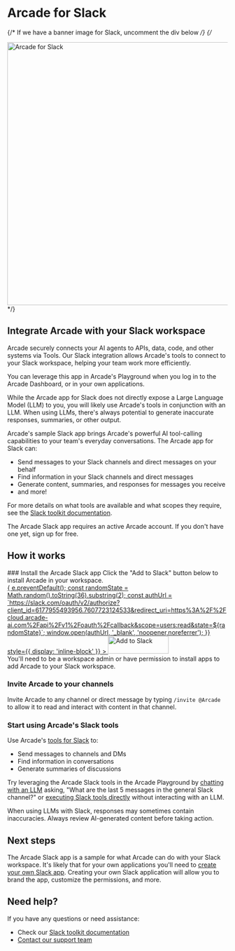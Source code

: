 # Arcade for Slack


{/* If we have a banner image for Slack, uncomment the div below */}
{/*
<div className="flex justify-center my-10">
  <img src="/images/slack-arcade-banner.png" alt="Arcade for Slack" className="rounded-lg shadow-md" width="600" />
</div>
*/}

## Integrate Arcade with your Slack workspace

Arcade securely connects your AI agents to APIs, data, code, and other systems via Tools. Our Slack integration allows Arcade's tools to connect to your Slack workspace, helping your team work more efficiently.

You can leverage this app in Arcade's Playground when you log in to the Arcade Dashboard, or in your own applications.

While the Arcade app for Slack does not directly expose a Large Language Model (LLM) to you, you will likely use Arcade's tools in conjunction with an LLM. When using LLMs, there's always potential to generate inaccurate responses, summaries, or other output.

Arcade's sample Slack app brings Arcade's powerful AI tool-calling capabilities to your team's everyday conversations. The Arcade app for Slack can:

- Send messages to your Slack channels and direct messages on your behalf
- Find information in your Slack channels and direct messages
- Generate content, summaries, and responses for messages you receive
- and more!

For more details on what tools are available and what scopes they require, see the [Slack toolkit documentation](/toolkits/social-communication/slack).

<Note>
  The Arcade Slack app requires an active Arcade account. If you don't have one yet, <SignupLink utmParams={{
            utm_source: "docs",
            utm_medium: "page",
            utm_campaign: "slack-app-install",
          }} linkLocation="docs:slack-app-install">sign up for free</SignupLink>.
</Note>

## How it works

<Steps>
### Install the Arcade Slack app
Click the "Add to Slack" button below to install Arcade in your workspace.

<div className="mt-8 mb-10">
  <a
    href="#"
    id="slackAuthLink"
    onClick={(e) => {
      e.preventDefault();
      const randomState = Math.random().toString(36).substring(2);
      const authUrl = `https://slack.com/oauth/v2/authorize?client_id=6177955493956.7607723124533&redirect_uri=https%3A%2F%2Fcloud.arcade-ai.com%2Fapi%2Fv1%2Foauth%2Fcallback&scope=users:read&state=${randomState}`;
      window.open(authUrl, '_blank', 'noopener,noreferrer');
    }}
    style={{ display: 'inline-block' }}
  >
    <img
      alt="Add to Slack"
      height="40"
      width="139"
      src="https://platform.slack-edge.com/img/add_to_slack.png"
      srcSet="https://platform.slack-edge.com/img/add_to_slack.png 1x, https://platform.slack-edge.com/img/add_to_slack@2x.png 2x"
    />
  </a>
</div>

<Warning>
  You'll need to be a workspace admin or have permission to install apps to add Arcade to your Slack workspace.
</Warning>

### Invite Arcade to your channels
Invite Arcade to any channel or direct message by typing `/invite @Arcade` to allow it to read and interact with content in that channel.

### Start using Arcade's Slack tools
Use Arcade's [tools for Slack](/toolkits/social-communication/slack) to:
- Send messages to channels and DMs
- Find information in conversations
- Generate summaries of discussions

Try leveraging the Arcade Slack tools in the Arcade Playground by [chatting with an LLM](https://api.arcade.dev/dashboard/playground/chat) asking, "What are the last 5 messages in the general Slack channel?" or [executing Slack tools directly](https://api.arcade.dev/dashboard/playground/execute?toolId=GetMessagesInChannelByName&toolkits=%5B%5D&authProviders=%5B%5D&secrets=%5B%5D&input=%7B%22owner%22%3A%22ArcadeAI%22%2C%22name%22%3A%22arcade-ai%22%2C%22starred%22%3A%22true%22%2C%22channel_name%22%3A%22general%22%2C%22limit%22%3A%225%22%7D) without interacting with an LLM.

<Warning>
  When using LLMs with Slack, responses may sometimes contain inaccuracies. Always review AI-generated content before taking action.
</Warning>

</Steps>

## Next steps

The Arcade Slack app is a sample for what Arcade can do with your Slack workspace. It's likely that for your own applications you'll need to [create your own Slack app](/home/auth-providers/slack). Creating your own Slack application will allow you to brand the app, customize the permissions, and more.

## Need help?

If you have any questions or need assistance:

- Check our [Slack toolkit documentation](/toolkits/social-communication/slack)
- [Contact our support team](/home/contact-us)
